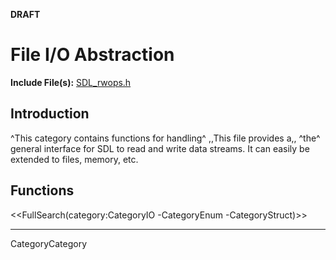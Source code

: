 <!-- #master-page:CategoryTemplate -->
<!-- #master-date:Unknown-Date -->
<!-- format wiki -->
<!-- language en -->
'''DRAFT'''

= File I/O Abstraction =

'''Include File(s):'''  [http://hg.libsdl.org/SDL/file/default/include/SDL_rwops.h SDL_rwops.h]


== Introduction ==
^This category contains functions for handling^ ,,This file provides a,, ^the^ general interface for SDL to read and write data streams.  It can easily be extended to files, memory, etc.

== Functions ==

<<FullSearch(category:CategoryIO -CategoryEnum -CategoryStruct)>>

----
CategoryCategory
